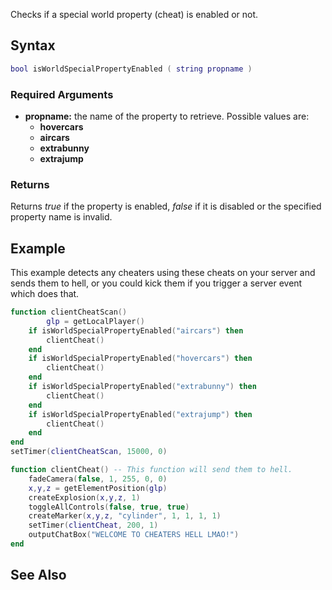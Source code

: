 
{{Client function}}

Checks if a special world property (cheat) is enabled or not.

==Syntax==
<syntaxhighlight lang="lua">bool isWorldSpecialPropertyEnabled ( string propname )</syntaxhighlight>

===Required Arguments===
*'''propname:''' the name of the property to retrieve. Possible values are:
**'''hovercars'''
**'''aircars'''
**'''extrabunny'''
**'''extrajump'''

===Returns===
Returns ''true'' if the property is enabled, ''false'' if it is disabled or the specified property name is invalid.

==Example==
<section name="Clientside example" class="client" show="true">
This example detects any cheaters using these cheats on your server and sends them to hell, or you could kick them if you trigger a server event which does that.
<syntaxhighlight lang="lua">
function clientCheatScan()
        glp = getLocalPlayer()
	if isWorldSpecialPropertyEnabled("aircars") then
		clientCheat()
	end
	if isWorldSpecialPropertyEnabled("hovercars") then
		clientCheat()
	end
	if isWorldSpecialPropertyEnabled("extrabunny") then
		clientCheat()
	end
	if isWorldSpecialPropertyEnabled("extrajump") then
		clientCheat()
	end
end
setTimer(clientCheatScan, 15000, 0)

function clientCheat() -- This function will send them to hell.
	fadeCamera(false, 1, 255, 0, 0)
	x,y,z = getElementPosition(glp)
	createExplosion(x,y,z, 1)
	toggleAllControls(false, true, true)
	createMarker(x,y,z, "cylinder", 1, 1, 1, 1)
	setTimer(clientCheat, 200, 1)
	outputChatBox("WELCOME TO CHEATERS HELL LMAO!")
end
</syntaxhighlight>
</section>

==See Also==
{{Client world functions}}